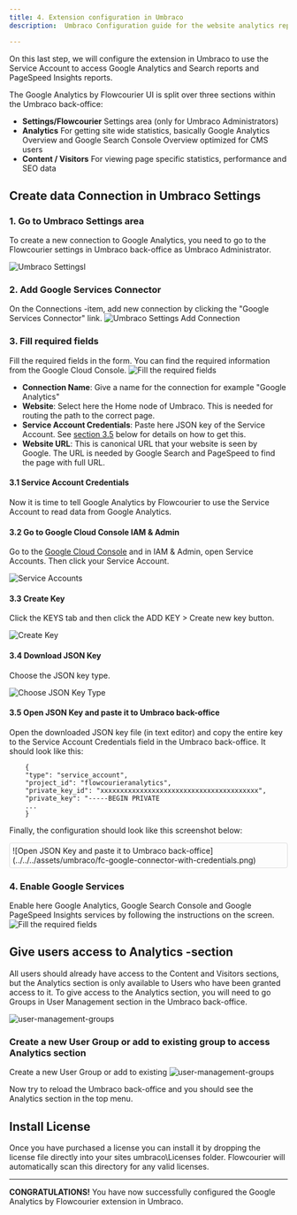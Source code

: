 ```yaml
---
title: 4. Extension configuration in Umbraco
description:  Umbraco Configuration guide for the website analytics reporting extension

---
```


On this last step, we will configure the extension in Umbraco to use the Service Account to access Google Analytics and Search reports and PageSpeed Insights reports.

The Google Analytics by Flowcourier UI is split over three sections within the Umbraco back-office:

* **Settings/Flowcourier** Settings area (only for Umbraco Administrators)
* **Analytics** For getting site wide statistics, basically Google Analytics Overview and Google Search Console Overview optimized for CMS users
* **Content / Visitors** For viewing page specific statistics, performance and SEO data


## Create data Connection in Umbraco Settings

### 1. Go to Umbraco Settings area
To create a new connection to Google Analytics, you need to go to the Flowcourier settings in Umbraco back-office as Umbraco Administrator.

![Umbraco Settingsl](../../../assets/umbraco/fc-settings.png)


### 2. Add Google Services Connector
On the Connections -item, add new connection by clicking the "Google Services Connector" link.
![Umbraco Settings Add Connection](../../../assets/umbraco/fc-setting-add-new.png)


### 3. Fill required fields
Fill the required fields in the form. You can find the required information from the Google Cloud Console.
![Fill the required fields](../../../assets/umbraco/fc-setting-add-new-field-1.png)

* **Connection Name**: Give a name for the connection for example "Google Analytics"
* **Website**: Select here the Home node of Umbraco. This is needed for routing the path to the correct page. 
* **Service Account Credentials**: Paste here JSON key of the Service Account. See [section 3.5](#35--open-json-key-and-paste-it-to-umbraco-back-office) below for details on how to get this.
* **Website URL**: This is canonical URL that your website is seen by Google. The URL is needed by Google Search and PageSpeed to find the page with full URL.


#### 3.1 Service Account Credentials
Now it is time to tell Google Analytics by Flowcourier to use the Service Account to read data from Google Analytics.

####  3.2 Go to Google Cloud Console IAM & Admin 
Go to the [Google Cloud Console](https://console.cloud.google.com/iam-admin/serviceaccounts?project=flowcourieranalytics) and in IAM & Admin, open Service Accounts. Then click your Service Account.

![Service Accounts](../../../assets/google/31-service-accounts.png)

####  3.3  Create Key
Click the KEYS tab and then click the ADD KEY > Create new key button.

![Create Key](../../../assets/google/32-createkey.png)

#### 3.4  Download JSON Key
Choose the JSON key type.

![Choose JSON Key Type](../../../assets/google/33-step-3-choose-json-key-type.png)


#### 3.5  Open JSON Key and paste it to Umbraco back-office
Open the downloaded JSON key file (in text editor) and copy the entire key to the Service Account Credentials field in the Umbraco back-office. It should look like this:

```json{
    {
    "type": "service_account",
    "project_id": "flowcourieranalytics",
    "private_key_id": "xxxxxxxxxxxxxxxxxxxxxxxxxxxxxxxxxxxxxxxx",
    "private_key": "-----BEGIN PRIVATE
    ...    
    } 
```  

Finally, the configuration should look like this screenshot below:
<div style="border: 1px solid #ddd; border-radius: 4px; padding: 5px;">
![Open JSON Key and paste it to Umbraco back-office](../../../assets/umbraco/fc-google-connector-with-credentials.png)
</div>

### 4. Enable Google Services
Enable here Google Analytics, Google Search Console and Google PageSpeed Insights services by following the instructions on the screen.
![Fill the required fields](../../../assets/umbraco/fc-setting-add-new-field-2.png)




## Give users access to Analytics -section

All users should already have access to the Content and Visitors sections, but the Analytics section is only available to Users who have been granted access to it. To give access to the Analytics section, you will need to go Groups in User Management section in the Umbraco back-office.

![user-management-groups](../../../assets/umbraco/user-management-groups.png)

### Create a new User Group or add to existing group to access Analytics section
Create a new User Group or add to existing
![user-management-groups](../../../assets/umbraco/user-management-groups-add.png)

Now try to reload the Umbraco back-office and you should see the Analytics section in the top menu.


## Install License

Once you have purchased a license you can install it by dropping the license file directly into your sites umbraco\Licenses folder. Flowcourier will automatically scan this directory for any valid licenses.

---

**CONGRATULATIONS!** You have now successfully configured the Google Analytics by Flowcourier extension in Umbraco.




